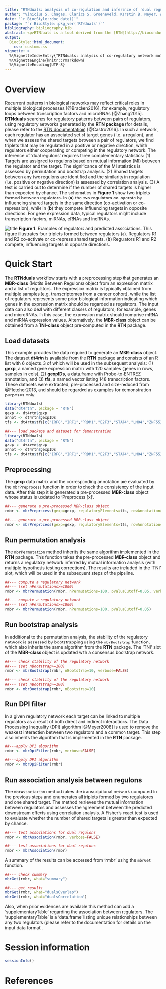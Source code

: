 ```yaml
---
title: "RTNduals: analysis of co-regulation and inference of 'dual regulons'."
author: "Vinicius S. Chagas, Clarice S. Groeneveld, Kerstin B. Meyer, A. Gordon Robertson, Mauro A. A. Castro."
date: "`r BiocStyle::doc_date()`"
package: "`r BiocStyle::pkg_ver('RTNduals')`"
bibliography: bibliography.bib
abstract: <p>RTNduals is a tool derived from the [RTN](http://bioconductor.org/packages/RTN/) (Reconstruction of Transcriptional Networks) package and searches for possible co-regulatory relationships between pairs of regulators. The tool infers "dual regulons", a concept that tests whether pairs of regulators have similar effects on shared target genes. Regulons can be of different types (e.g. transcription factor (TF)-TF, miRNA-miRNA, TF-miRNA, TF-mRNA).</p>
output: 
  BiocStyle::html_document:
    css: custom.css
vignette: >
  %\VignetteIndexEntry{"RTNduals: analysis of co-regulatory network motifs and inference of 'dual regulons'."}
  %\VignetteEngine{knitr::rmarkdown}
  %\VignetteEncoding{UTF-8}
---
```


# Overview
Recurrent patterns in biological networks may reflect critical roles in multiple biological processes [@Bracken2016], for example, regulatory loops between transcription factors and microRNAs [@Zhang2015]. **RTNduals** searches for regulatory patterns between pairs of regulators, using regulatory networks generated by the **RTN package** (for details, please refer to the [RTN documentation](http://bioconductor.org/packages/RTN/)) [@Castro2016]. In such a network, each regulator has an associated set of target genes (i.e. a regulon), and when we assess the shared targets between a pair of regulators, we find triplets that may be regulated in a positive or negative direction, whith regulators either cooperating or competing in the regulatory network. The inference of 'dual regulons' requires three complementary statistics: (1) Targets are assigned to regulons based on mutual information (MI) between the regulator and the target. The significance of the MI statistics is assessed by permutation and bootstrap analysis. (2) Shared targets between any two regulons are identified and the similarity in regulation (i.e. positive or negative direction) is assessed by correlation analysis. (3) A test is carried out to determine if the number of shared targets is higher than expected by chance. The schematics in **Figure 1** show two triplets formed between regulators. In (**a**) the two regulators co-operate by influencing shared targets in the same direction (co-activation or co-repression), while in (**b**) they compete, influencing targets in opposite directions. For gene expression data, typical regulators might include transcription factors, miRNAs, eRNAs and lncRNAs.


![title](fig1.png)
<b>Figure 1</b>.  Examples of regulators and predicted associations. This figure illustrates four triplets formed between regulators (<b>a</b>). Regulators R1 and R2 co-activate or co-repress shared targets. (<b>b</b>) Regulators R1 and R2 compete, influencing targets in opposite directions.

# Quick Start
The **RTNduals** workflow starts with a preprocessing step that generates an **MBR-class** (Motifs Between Regulons) object from an expression matrix and a list of regulators. The expression matrix is typically obtained from multiple samples (e.g. transcriptomes from a cancer cohort), while the list of regulators represents some prior biological information indicating which genes in the expression matrix should be regarded as regulators. The input data can also deal with different classes of regulators; for example, genes and microRNAs. In this case, the expression matrix should comprise mRNA and miRNA expression values. Alternatively, the **MBR-class** object can be obtained from a **TNI-class** object pre-computed in the **RTN** package.

## Load datasets
This example provides the data required to generate an **MBR-class** object. The dataset **dt4rtn** is available from the **RTN** package and consists of an R list with 6 objects, 3 of which will be used in the subsequent analysis: (1) **gexp**, a named gene expression matrix with 120 samples (genes in rows, samples in cols), (2) **gexpIDs**, a data.frame with Probe-to-ENTREZ annotation, and (3) **tfs**, a named vector listing 148 transcription factors. These datasets were extracted, pre-processed and size-reduced from @Fletcher2013, and should be regarded as examples for demonstration purposes only.

```r
library(RTNduals)
data("dt4rtn", package = "RTN")
gexp <- dt4rtn$gexp
annot <- dt4rtn$gexpIDs
tfs <- dt4rtn$tfs[c("IRF8","IRF1","PRDM1","E2F3","STAT4","LMO4","ZNF552")]
```

```r
##--- load package and dataset for demonstration
library(RTNduals)
data("dt4rtn", package = "RTN")
gexp <- dt4rtn$gexp
annot <- dt4rtn$gexpIDs
tfs <- dt4rtn$tfs[c("IRF8","IRF1","PRDM1","E2F3","STAT4","LMO4","ZNF552")]
```

## Preprocessing
The **gexp** data matrix and the corresponding annotation are evaluated by the `mbrPreprocess` function in order to check the consistency of the input data. After this step it is generated a pre-processed **MBR-class** object whose status is updated to 'Preprocess [x]'.

```r
##--- generate a pre-processed MBR-class object
rmbr <- mbrPreprocess(gexp=gexp, regulatoryElements=tfs, rowAnnotation=annot, verbose=FALSE)
```

```r
##--- generate a pre-processed MBR-class object
rmbr <- mbrPreprocess(gexp=gexp, regulatoryElements=tfs, rowAnnotation=annot)
```

## Run permutation analysis
The `mbrPermutation` method inherits the same algorithm implemented in the **RTN** package. This function takes the pre-processed **MBR-class** object and returns a regulatory network inferred by mutual information analysis (with multiple hypothesis testing corrections). The results are included in the 'TNI' slot, which will be used in the subsequent steps of the pipeline.

```r
##--- compute a regulatory network
##--- (set nPermutations>=1000)
rmbr <- mbrPermutation(rmbr, nPermutations=100, pValueCutoff=0.05, verbose=FALSE)
```

```r
##--- compute a regulatory network
##--- (set nPermutations>=1000)
rmbr <- mbrPermutation(rmbr, nPermutations=100, pValueCutoff=0.05)
```

## Run bootstrap analysis
In additional to the permutation analysis, the stability of the regulatory network is assessed by bootstrapping using the `mbrBootstrap` function, which also inherits the same algorithm from the **RTN** package. The 'TNI' slot of the **MBR-class** object is updated with a consensus bootstrap network.


```r
##--- check stability of the regulatory network
##--- (set nBootstrap>=100)
rmbr <- mbrBootstrap(rmbr, nBootstrap=10, verbose=FALSE)
```

```r
##--- check stability of the regulatory network
##--- (set nBootstrap>=100)
rmbr <- mbrBootstrap(rmbr, nBootstrap=10)
```

## Run DPI filter
In a given regulatory network each target can be linked to multiple regulators as a result of both direct and indirect interactions. The Data Processing Inequality (DPI) algorithm [@Meyer2008] is used to remove the weakest interaction between two regulators and a common target. This step also inherits the algorithm that is implemented in the **RTN** package.

```r
##---apply DPI algorithm
rmbr <- mbrDpiFilter(rmbr, verbose=FALSE)
```

```r
##---apply DPI algorithm
rmbr <- mbrDpiFilter(rmbr)
```

## Run association analysis between regulons
The `mbrAssociation` method takes the transcriptional network computed in the previous steps and enumerates all triplets formed by two regulatores and one shared target. The method retrieves the mutual information between regulators and assesses the agreement between the predicted downstream effects using correlation analysis. A Fisher’s exact test is used to evaluate whether the number of shared targets is greater than expected by chance.

```r
##--- test associations for dual regulons
rmbr <- mbrAssociation(rmbr, verbose=FALSE)
```

```r
##--- test associations for dual regulons
rmbr <- mbrAssociation(rmbr)
```

A summary of the results can be accessed from 'rmbr' using the `mbrGet` function.

```r
##--- check summary
mbrGet(rmbr, what="summary")
```

```r
##--- get results
mbrGet(rmbr, what="dualsOverlap")
mbrGet(rmbr, what="dualsCorrelation")
```

Also, when prior evidences are available this method can add a 'supplementaryTable' regarding the association between regulators. The 'supplementaryTable' is a 'data.frame' listing unique relationships between any two regulators (please refer to the documentation for details on the input data format).

# Session information
```r
sessionInfo()
```

# References



